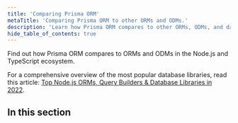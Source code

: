 ```yaml
---
title: 'Comparing Prisma ORM'
metaTitle: 'Comparing Prisma ORM to other ORMs and ODMs.'
description: 'Learn how Prisma ORM compares to other ORMs, ODMs, and database libraries, like TypeORM, Sequelize and Mongoose.'
hide_table_of_contents: true
---
```


<TopBlock title={frontMatter.title}>

Find out how Prisma ORM compares to ORMs and ODMs in the Node.js and TypeScript ecosystem.

For a comprehensive overview of the most popular database libraries, read this article: [Top Node.js ORMs, Query Builders & Database Libraries in 2022](https://www.prisma.io/dataguide/database-tools/top-nodejs-orms-query-builders-and-database-libraries).

</TopBlock>

## In this section

<Subsections />
